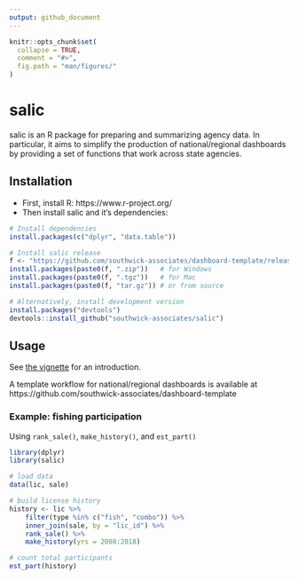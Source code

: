 ```yaml
---
output: github_document
---
```

<!-- README.md is generated from README.Rmd. Please edit that file -->

```r
knitr::opts_chunk$set(
  collapse = TRUE,
  comment = "#>",
  fig.path = "man/figures/"
)
```

# salic

salic is an R package for preparing and summarizing agency data. In particular, it aims to simplify the production of national/regional dashboards by providing a set of functions that work across state agencies.

## Installation

- First, install R: https://www.r-project.org/
- Then install salic and it's dependencies:

``` r
# Install dependencies
install.packages(c("dplyr", "data.table"))

# Install salic release
f <- "https://github.com/southwick-associates/dashboard-template/releases/latest/download/salic_2.0.0"
install.packages(paste0(f, ".zip"))   # for Windows
install.packages(paste0(f, ".tgz"))   # for Mac
install.packages(paste0(f, "tar.gz")) # or from source

# Alternatively, install development version
install.packages("devtools")
devtools::install_github("southwick-associates/salic")
```

## Usage

See [the vignette](https://southwick-associates.github.io/salic/articles/salic.html) for an introduction.

A template workflow for national/regional dashboards is available at https://github.com/southwick-associates/dashboard-template

### Example: fishing participation

Using `rank_sale()`, `make_history()`, and `est_part()`

```r
library(dplyr)
library(salic)

# load data
data(lic, sale)

# build license history
history <- lic %>% 
    filter(type %in% c("fish", "combo")) %>% 
    inner_join(sale, by = "lic_id") %>% 
    rank_sale() %>% 
    make_history(yrs = 2008:2018)

# count total participants
est_part(history)
```
